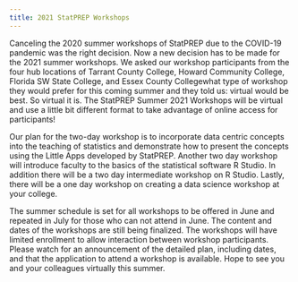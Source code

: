 ```yaml
---
title: 2021 StatPREP Workshops
---
```



Canceling the 2020 summer workshops of StatPREP due to the COVID-19 pandemic was the right decision. Now a new decision has to be made for the 2021 summer workshops. We asked our workshop participants from the four hub locations of Tarrant County College, Howard Community College, Florida SW State College, and Essex County Collegewhat type of workshop they would prefer for this coming summer and they told us: virtual would be best. So virtual it is. The StatPREP Summer 2021 Workshops will be virtual and use a little bit different format to take advantage of online access for participants! 

Our plan for the two-day workshop is to incorporate data centric concepts into the teaching of statistics and demonstrate how to present the concepts using the Little Apps developed by StatPREP. Another two day workshop will introduce faculty to the basics of the statistical software R Studio. In addition there will be a two day intermediate workshop on R Studio. Lastly, there will be a one day workshop on creating a data science workshop at your college. 

The summer schedule is set for all workshops to be offered in June and repeated in July for those who can not attend in June. The content and dates of the workshops are still being finalized. The workshops will have limited enrollment to allow interaction between workshop participants. Please watch for an announcement of the detailed plan, including dates, and that the application to attend a workshop is available. Hope to see you and your colleagues virtually this summer.

